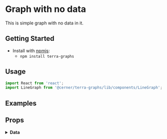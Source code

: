 
# Graph with no data

This is simple graph with no data in it.

## Getting Started

- Install with [npmjs](https://www.npmjs.com):
  - `npm install terra-graphs`

## Usage

```jsx
import React from 'react';
import LineGraph from '@cerner/terra-graphs/lib/components/LineGraph';
```
## Examples
<LineGraph />

## Props
<PropsTable />

<details>
<summary style={{fontSize: 24 }}>
<b>Data</b>
</summary>

### Graph Config object
<GraphConfig />

### Data object
<DataObject />
</details>
